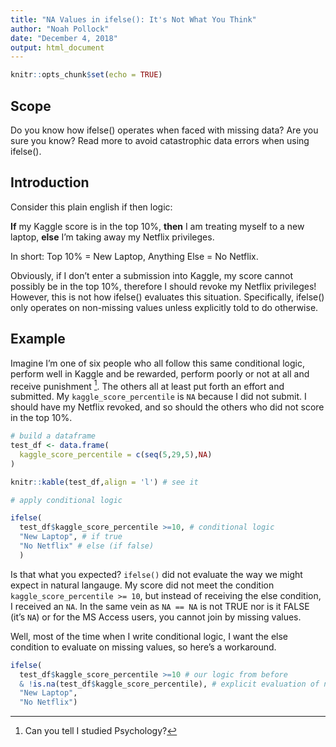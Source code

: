 ```yaml
---
title: "NA Values in ifelse(): It's Not What You Think"
author: "Noah Pollock"
date: "December 4, 2018"
output: html_document
---
```


```r
knitr::opts_chunk$set(echo = TRUE)
```

## Scope
Do you know how ifelse() operates when faced with missing data? Are you sure you know? Read more to avoid catastrophic data errors when using ifelse().

## Introduction
Consider this plain english if then logic: 

**If** my Kaggle score is in the top 10%, **then** I am treating myself to a new laptop, **else** I'm taking away my Netflix privileges.

In short: Top 10% = New Laptop, Anything Else = No Netflix.

Obviously, if I don't enter a submission into Kaggle, my score cannot possibly be in the top 10%, therefore I should revoke my Netflix privileges! However, this is not how ifelse() evaluates this situation. Specifically, ifelse() only operates on non-missing values unless explicitly told to do otherwise.

## Example
Imagine I'm one of six people who all follow this same conditional logic, perform well in Kaggle and be rewarded, perform poorly or not at all and receive punishment [^1]. The others all at least put forth an effort and submitted. My `kaggle_score_percentile` is `NA` because I did not submit. I should have my Netflix revoked, and so should the others who did not score in the top 10%.

[^1]: Can you tell I studied Psychology?


```r
# build a dataframe
test_df <- data.frame(
  kaggle_score_percentile = c(seq(5,29,5),NA)
)

knitr::kable(test_df,align = 'l') # see it

# apply conditional logic

ifelse(
  test_df$kaggle_score_percentile >=10, # conditional logic
  "New Laptop", # if true
  "No Netflix" # else (if false)
  ) 

```

Is that what you expected? `ifelse()` did not evaluate the way we might expect in natural langauge. My score did not meet the condition `kaggle_score_percentile >= 10`, but instead of receiving the else condition, I received an `NA`. In the same vein as `NA == NA` is not TRUE nor is it FALSE (it's `NA`) or for the MS Access users, you cannot join by missing values. 

Well, most of the time when I write conditional logic, I want the else condition to evaluate on missing values, so here's a workaround.

```r
ifelse(
  test_df$kaggle_score_percentile >=10 # our logic from before
  & !is.na(test_df$kaggle_score_percentile), # explicit evaluation of na values
  "New Laptop",
  "No Netflix")
```
